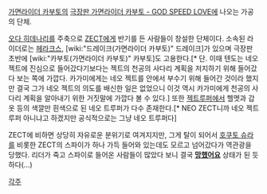 [[가면라이더 카부토]]의 [[극장판 가면라이더 카부토 - GOD SPEED LOVE]]에 나오는 가공의 단체.

[[오다 히데나리]]를 주축으로 [[ZECT]]에게 반기를 든 사람들이 창설한 단체이다. 소속된 라이더로는 [[헤라크스]], [wiki:"드레이크(가면라이더 카부토)" 드레이크]가 있으며 극장판 초반에 [wiki:"카부토(가면라이더 카부토)" 카부토]도 고용한다.[* 단. 이때 텐도는 네오 젝트에 진심으로 들어갔다기보다는 젝트의 천공의 사다리 계획을 저지하기 위해 들어갔다 보는 쪽에 가깝다. 카가미에게는 네오 젝트를 안에서 부수기 위해 들어간 것이라 했지만 결국 그가 네오 젝트의 의도를 배신한 일은 없었으니 이것 역시 카가미에게 천공의 사다리 계획을 알아내기 위한 거짓말에 가깝다 볼 수 있다.] 또한 [[젝트루퍼]]에서 헬멧과 갑옷 등의 색깔만 흰색으로 된 네오 트루퍼가 다수 존재한다.[* NEO ZECT니까 네오 젝트루퍼 아니냐고 하겠지만 공식적으로는 그냥 네오 트루퍼다]

ZECT에 비하면 상당히 자유로운 분위기로 여겨지지만, 그게 탈이 되어서 [[호쿠토 슈라]]를 비롯한 ZECT의 스파이가 하나 가득 들어와 있는데도 모르고 넘어갔다가 역관광을 당했다. 리더가 죽고 스파이로 들어온 사람들이 많았다 보니 결국 '''[[망했어요]]''' 상태가 된 듯 하다(...)

[[각주]]
